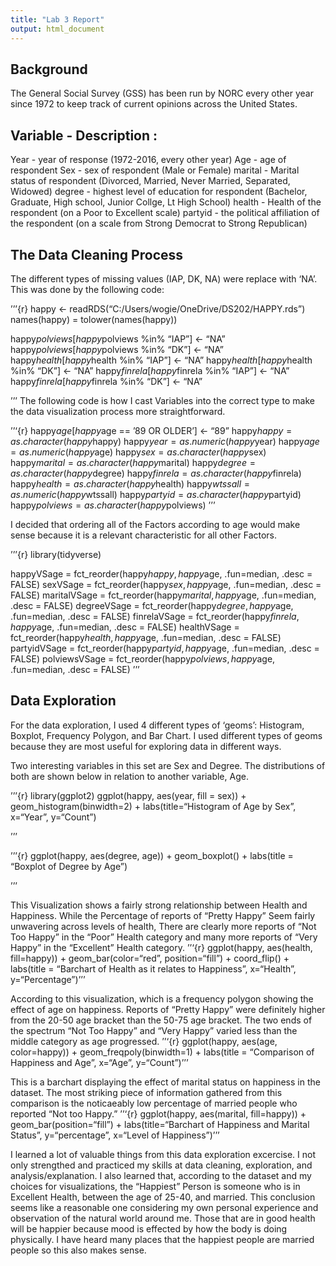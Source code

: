 ```yaml
---
title: "Lab 3 Report"
output: html_document
---
```


## Background

The General Social Survey (GSS) has been run by NORC every other year since 1972 to keep track of current opinions across the United States. 


Variable - Description :
------------------------
Year - year of response (1972-2016, every other year)
Age - age of respondent
Sex - sex of respondent (Male or Female)
marital - Marital status of respondent (Divorced, Married, Never Married, Separated, Widowed)
degree - highest level of education for respondent (Bachelor, Graduate, High school, Junior Collge, Lt High School)
health - Health of the respondent (on a Poor to Excellent scale)
partyid - the political affiliation of the respondent (on a scale from Strong Democrat to Strong Republican)


## The Data Cleaning Process



The different types of missing values (IAP, DK, NA) were replace with 'NA'. This was done by the following code:

'''{r}
happy <- readRDS("C:/Users/wogie/OneDrive/DS202/HAPPY.rds")
names(happy) = tolower(names(happy))

happy$polviews[happy$polviews %in% "IAP"] <- "NA"
happy$polviews[happy$polviews %in% "DK"] <- "NA"
happy$health[happy$health %in% "IAP"] <- "NA"
happy$health[happy$health %in% "DK"] <- "NA"
happy$finrela[happy$finrela %in% "IAP"] <- "NA"
happy$finrela[happy$finrela %in% "DK"] <- "NA"

'''
The following code is how I cast Variables into the correct type to make the data visualization process more straightforward.

'''{r}
happy$age[happy$age == '89 OR OLDER'] <- "89"
happy$happy = as.character(happy$happy)
happy$year = as.numeric(happy$year)
happy$age = as.numeric(happy$age)
happy$sex = as.character(happy$sex)
happy$marital = as.character(happy$marital)
happy$degree = as.character(happy$degree)
happy$finrela = as.character(happy$finrela)
happy$health = as.character(happy$health)
happy$wtssall = as.numeric(happy$wtssall)
happy$partyid = as.character(happy$partyid)
happy$polviews = as.character(happy$polviews)
'''

I decided that ordering all of the Factors according to age would make sense because it is a relevant characteristic for all other Factors.

'''{r}
library(tidyverse)

happyVSage = fct_reorder(happy$happy, happy$age, .fun=median, .desc = FALSE)
sexVSage = fct_reorder(happy$sex, happy$age, .fun=median, .desc = FALSE)
maritalVSage = fct_reorder(happy$marital, happy$age, .fun=median, .desc = FALSE)
degreeVSage = fct_reorder(happy$degree, happy$age, .fun=median, .desc = FALSE)
finrelaVSage = fct_reorder(happy$finrela, happy$age, .fun=median, .desc = FALSE)
healthVSage = fct_reorder(happy$health, happy$age, .fun=median, .desc = FALSE)
partyidVSage = fct_reorder(happy$partyid, happy$age, .fun=median, .desc = FALSE)
polviewsVSage = fct_reorder(happy$polviews, happy$age, .fun=median, .desc = FALSE)
'''


## Data Exploration

For the data exploration, I used 4 different types of 'geoms': Histogram, Boxplot, Frequency Polygon, and Bar Chart. I used different types of geoms because they are most useful for exploring data in different ways. 

Two interesting variables in this set are Sex and Degree. The distributions of both are shown below in relation to another variable, Age. 

'''{r}
library(ggplot2)
ggplot(happy, aes(year, fill = sex)) + geom_histogram(binwidth=2) + labs(title="Histogram of Age by Sex", x="Year", y="Count")

'''

'''{r}
ggplot(happy, aes(degree, age)) + geom_boxplot() + labs(title = "Boxplot of Degree by Age")

'''


This Visualization shows a fairly strong relationship between Health and Happiness. While the Percentage of reports of "Pretty Happy" Seem fairly unwavering across levels of health, There are clearly more reports of "Not Too Happy" in the "Poor" Health category and many more reports of "Very Happy" in the "Excellent" Health category.
'''{r}
ggplot(happy, aes(health, fill=happy)) + geom_bar(color="red", position="fill") + coord_flip() + labs(title = "Barchart of Health as it relates to Happiness", x="Health", y="Percentage")
'''

According to this visualization, which is a frequency polygon showing the effect of age on happiness.  Reports of "Pretty Happy" were definitely higher from the 20-50 age bracket than the 50-75 age bracket. The two ends of the spectrum "Not Too Happy" and "Very Happy" varied less than the middle category as age progressed. 
'''{r}
ggplot(happy, aes(age, color=happy)) + geom_freqpoly(binwidth=1) + labs(title = "Comparison of Happiness and Age", x="Age", y="Count")
'''

This is a barchart displaying the effect of marital status on happiness in the dataset. The most striking piece of information gathered from this comparison is the noticaeably low percentage of married people who reported "Not too Happy."
'''{r}
ggplot(happy, aes(marital, fill=happy)) + geom_bar(position="fill") + labs(title="Barchart of Happiness and Marital Status", y="percentage", x="Level of Happiness")
'''
 
 I learned a lot of valuable things from this data exploration excercise. I not only strengthed and practiced my skills at data cleaning, exploration, and analysis/explanation. I also learned that, according to the dataset and my choices for visualizations, the "Happiest" Person is someone who is in Excellent Health, between the age of 25-40, and married. 
 This conclusion seems like a reasonable one considering my own personal experience and observation of the natural world around me. Those that are in good health will be happier because mood is effected by how the body is doing physically. I have heard many places that the happiest people are married people so this also makes sense. 